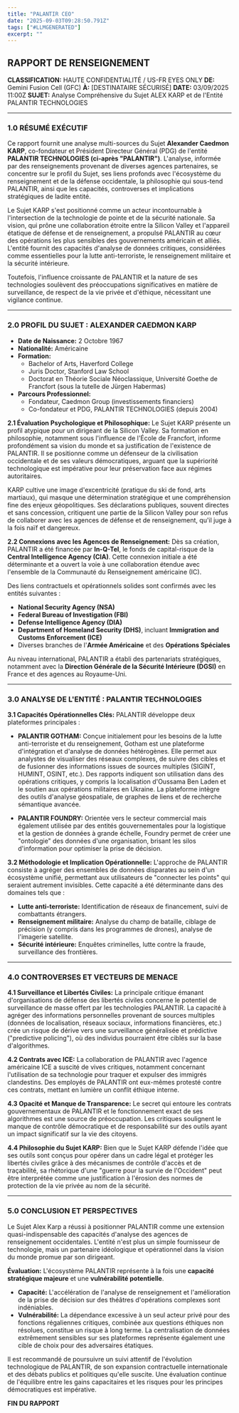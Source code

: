 ```yaml
---
title: "PALANTIR CEO"
date: "2025-09-03T09:28:50.791Z"
tags: ["#LLMGENERATED"]
excerpt: ""
---
```


## **RAPPORT DE RENSEIGNEMENT**

**CLASSIFICATION:** HAUTE CONFIDENTIALITÉ / US-FR EYES ONLY
**DE:** Gemini Fusion Cell (GFC)
**À:** [DESTINATAIRE SÉCURISÉ]
**DATE:** 03/09/2025 11:00Z
**SUJET:** Analyse Compréhensive du Sujet ALEX KARP et de l'Entité PALANTIR TECHNOLOGIES

---

### **1.0 RÉSUMÉ EXÉCUTIF**

Ce rapport fournit une analyse multi-sources du Sujet **Alexander Caedmon KARP**, co-fondateur et Président Directeur Général (PDG) de l'entité **PALANTIR TECHNOLOGIES (ci-après "PALANTIR")**. L'analyse, informée par des renseignements provenant de diverses agences partenaires, se concentre sur le profil du Sujet, ses liens profonds avec l'écosystème du renseignement et de la défense occidentale, la philosophie qui sous-tend PALANTIR, ainsi que les capacités, controverses et implications stratégiques de ladite entité.

Le Sujet KARP s'est positionné comme un acteur incontournable à l'intersection de la technologie de pointe et de la sécurité nationale. Sa vision, qui prône une collaboration étroite entre la Silicon Valley et l'appareil étatique de défense et de renseignement, a propulsé PALANTIR au cœur des opérations les plus sensibles des gouvernements américain et alliés. L'entité fournit des capacités d'analyse de données critiques, considérées comme essentielles pour la lutte anti-terroriste, le renseignement militaire et la sécurité intérieure.

Toutefois, l'influence croissante de PALANTIR et la nature de ses technologies soulèvent des préoccupations significatives en matière de surveillance, de respect de la vie privée et d'éthique, nécessitant une vigilance continue.

---

### **2.0 PROFIL DU SUJET : ALEXANDER CAEDMON KARP**

* **Date de Naissance:** 2 Octobre 1967
* **Nationalité:** Américaine
* **Formation:**
    * Bachelor of Arts, Haverford College
    * Juris Doctor, Stanford Law School
    * Doctorat en Théorie Sociale Néoclassique, Université Goethe de Francfort (sous la tutelle de Jürgen Habermas)
* **Parcours Professionnel:**
    * Fondateur, Caedmon Group (investissements financiers)
    * Co-fondateur et PDG, PALANTIR TECHNOLOGIES (depuis 2004)

**2.1 Évaluation Psychologique et Philosophique:**
Le Sujet KARP présente un profil atypique pour un dirigeant de la Silicon Valley. Sa formation en philosophie, notamment sous l'influence de l'École de Francfort, informe profondément sa vision du monde et sa justification de l'existence de PALANTIR. Il se positionne comme un défenseur de la civilisation occidentale et de ses valeurs démocratiques, arguant que la supériorité technologique est impérative pour leur préservation face aux régimes autoritaires.

KARP cultive une image d'excentricité (pratique du ski de fond, arts martiaux), qui masque une détermination stratégique et une compréhension fine des enjeux géopolitiques. Ses déclarations publiques, souvent directes et sans concession, critiquent une partie de la Silicon Valley pour son refus de collaborer avec les agences de défense et de renseignement, qu'il juge à la fois naïf et dangereux.

**2.2 Connexions avec les Agences de Renseignement:**
Dès sa création, PALANTIR a été financée par **In-Q-Tel**, le fonds de capital-risque de la **Central Intelligence Agency (CIA)**. Cette connexion initiale a été déterminante et a ouvert la voie à une collaboration étendue avec l'ensemble de la Communauté du Renseignement américaine (IC).

Des liens contractuels et opérationnels solides sont confirmés avec les entités suivantes :
* **National Security Agency (NSA)**
* **Federal Bureau of Investigation (FBI)**
* **Defense Intelligence Agency (DIA)**
* **Department of Homeland Security (DHS)**, incluant **Immigration and Customs Enforcement (ICE)**
* Diverses branches de l'**Armée Américaine** et des **Opérations Spéciales**

Au niveau international, PALANTIR a établi des partenariats stratégiques, notamment avec la **Direction Générale de la Sécurité Intérieure (DGSI)** en France et des agences au Royaume-Uni.

---

### **3.0 ANALYSE DE L'ENTITÉ : PALANTIR TECHNOLOGIES**

**3.1 Capacités Opérationnelles Clés:**
PALANTIR développe deux plateformes principales :

* **PALANTIR GOTHAM:** Conçue initialement pour les besoins de la lutte anti-terroriste et du renseignement, Gotham est une plateforme d'intégration et d'analyse de données hétérogènes. Elle permet aux analystes de visualiser des réseaux complexes, de suivre des cibles et de fusionner des informations issues de sources multiples (SIGINT, HUMINT, OSINT, etc.). Des rapports indiquent son utilisation dans des opérations critiques, y compris la localisation d'Oussama Ben Laden et le soutien aux opérations militaires en Ukraine. La plateforme intègre des outils d'analyse géospatiale, de graphes de liens et de recherche sémantique avancée.

* **PALANTIR FOUNDRY:** Orientée vers le secteur commercial mais également utilisée par des entités gouvernementales pour la logistique et la gestion de données à grande échelle, Foundry permet de créer une "ontologie" des données d'une organisation, brisant les silos d'information pour optimiser la prise de décision.

**3.2 Méthodologie et Implication Opérationnelle:**
L'approche de PALANTIR consiste à agréger des ensembles de données disparates au sein d'un écosystème unifié, permettant aux utilisateurs de "connecter les points" qui seraient autrement invisibles. Cette capacité a été déterminante dans des domaines tels que :
* **Lutte anti-terroriste:** Identification de réseaux de financement, suivi de combattants étrangers.
* **Renseignement militaire:** Analyse du champ de bataille, ciblage de précision (y compris dans les programmes de drones), analyse de l'imagerie satellite.
* **Sécurité intérieure:** Enquêtes criminelles, lutte contre la fraude, surveillance des frontières.

---

### **4.0 CONTROVERSES ET VECTEURS DE MENACE**

**4.1 Surveillance et Libertés Civiles:**
La principale critique émanant d'organisations de défense des libertés civiles concerne le potentiel de surveillance de masse offert par les technologies PALANTIR. La capacité à agréger des informations personnelles provenant de sources multiples (données de localisation, réseaux sociaux, informations financières, etc.) crée un risque de dérive vers une surveillance généralisée et prédictive ("predictive policing"), où des individus pourraient être ciblés sur la base d'algorithmes.

**4.2 Contrats avec ICE:**
La collaboration de PALANTIR avec l'agence américaine ICE a suscité de vives critiques, notamment concernant l'utilisation de sa technologie pour traquer et expulser des immigrés clandestins. Des employés de PALANTIR ont eux-mêmes protesté contre ces contrats, mettant en lumière un conflit éthique interne.

**4.3 Opacité et Manque de Transparence:**
Le secret qui entoure les contrats gouvernementaux de PALANTIR et le fonctionnement exact de ses algorithmes est une source de préoccupation. Les critiques soulignent le manque de contrôle démocratique et de responsabilité sur des outils ayant un impact significatif sur la vie des citoyens.

**4.4 Philosophie du Sujet KARP:**
Bien que le Sujet KARP défende l'idée que ses outils sont conçus pour opérer dans un cadre légal et protéger les libertés civiles grâce à des mécanismes de contrôle d'accès et de traçabilité, sa rhétorique d'une "guerre pour la survie de l'Occident" peut être interprétée comme une justification à l'érosion des normes de protection de la vie privée au nom de la sécurité.

---

### **5.0 CONCLUSION ET PERSPECTIVES**

Le Sujet Alex Karp a réussi à positionner PALANTIR comme une extension quasi-indispensable des capacités d'analyse des agences de renseignement occidentales. L'entité n'est plus un simple fournisseur de technologie, mais un partenaire idéologique et opérationnel dans la vision du monde promue par son dirigeant.

**Évaluation:** L'écosystème PALANTIR représente à la fois une **capacité stratégique majeure** et une **vulnérabilité potentielle**.

* **Capacité:** L'accélération de l'analyse de renseignement et l'amélioration de la prise de décision sur des théâtres d'opérations complexes sont indéniables.
* **Vulnérabilité:** La dépendance excessive à un seul acteur privé pour des fonctions régaliennes critiques, combinée aux questions éthiques non résolues, constitue un risque à long terme. La centralisation de données extrêmement sensibles sur ses plateformes représente également une cible de choix pour des adversaires étatiques.

Il est recommandé de poursuivre un suivi attentif de l'évolution technologique de PALANTIR, de son expansion contractuelle internationale et des débats publics et politiques qu'elle suscite. Une évaluation continue de l'équilibre entre les gains capacitaires et les risques pour les principes démocratiques est impérative.

**FIN DU RAPPORT**